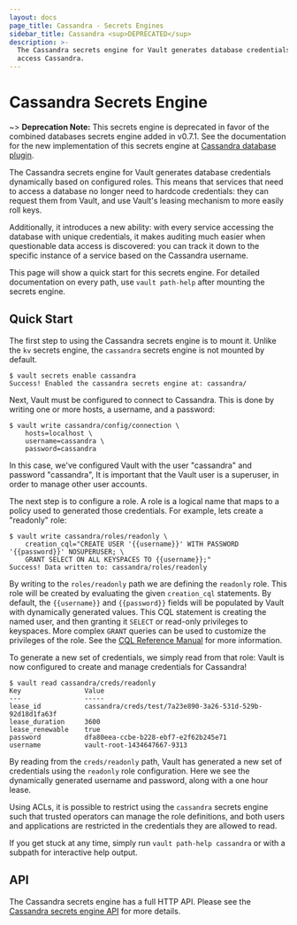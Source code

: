 ```yaml
---
layout: docs
page_title: Cassandra - Secrets Engines
sidebar_title: Cassandra <sup>DEPRECATED</sup>
description: >-
  The Cassandra secrets engine for Vault generates database credentials to
  access Cassandra.
---
```


# Cassandra Secrets Engine

~> **Deprecation Note:** This secrets engine is deprecated in favor of the
combined databases secrets engine added in v0.7.1. See the documentation for
the new implementation of this secrets engine at
[Cassandra database plugin](/docs/secrets/databases/cassandra.html).

The Cassandra secrets engine for Vault generates database credentials
dynamically based on configured roles. This means that services that need
to access a database no longer need to hardcode credentials: they can request
them from Vault, and use Vault's leasing mechanism to more easily roll keys.

Additionally, it introduces a new ability: with every service accessing
the database with unique credentials, it makes auditing much easier when
questionable data access is discovered: you can track it down to the specific
instance of a service based on the Cassandra username.

This page will show a quick start for this secrets engine. For detailed documentation
on every path, use `vault path-help` after mounting the secrets engine.

## Quick Start

The first step to using the Cassandra secrets engine is to mount it. Unlike the
`kv` secrets engine, the `cassandra` secrets engine is not mounted by default.

```text
$ vault secrets enable cassandra
Success! Enabled the cassandra secrets engine at: cassandra/
```

Next, Vault must be configured to connect to Cassandra. This is done by
writing one or more hosts, a username, and a password:

```text
$ vault write cassandra/config/connection \
    hosts=localhost \
    username=cassandra \
    password=cassandra
```

In this case, we've configured Vault with the user "cassandra" and password "cassandra",
It is important that the Vault user is a superuser, in order to manage other user accounts.

The next step is to configure a role. A role is a logical name that maps
to a policy used to generated those credentials. For example, lets create
a "readonly" role:

```text
$ vault write cassandra/roles/readonly \
    creation_cql="CREATE USER '{{username}}' WITH PASSWORD '{{password}}' NOSUPERUSER; \
    GRANT SELECT ON ALL KEYSPACES TO {{username}};"
Success! Data written to: cassandra/roles/readonly
```

By writing to the `roles/readonly` path we are defining the `readonly` role.
This role will be created by evaluating the given `creation_cql` statements. By
default, the `{{username}}` and `{{password}}` fields will be populated by
Vault with dynamically generated values. This CQL statement is creating
the named user, and then granting it `SELECT` or read-only privileges
to keyspaces. More complex `GRANT` queries can be used to
customize the privileges of the role. See the [CQL Reference Manual](https://docs.datastax.com/en/cql/3.1/cql/cql_reference/grant_r.html)
for more information.

To generate a new set of credentials, we simply read from that role:
Vault is now configured to create and manage credentials for Cassandra!

```text
$ vault read cassandra/creds/readonly
Key                Value
---                -----
lease_id           cassandra/creds/test/7a23e890-3a26-531d-529b-92d18d1fa63f
lease_duration     3600
lease_renewable    true
password           dfa80eea-ccbe-b228-ebf7-e2f62b245e71
username           vault-root-1434647667-9313
```

By reading from the `creds/readonly` path, Vault has generated a new
set of credentials using the `readonly` role configuration. Here we
see the dynamically generated username and password, along with a one
hour lease.

Using ACLs, it is possible to restrict using the `cassandra` secrets engine such
that trusted operators can manage the role definitions, and both
users and applications are restricted in the credentials they are
allowed to read.

If you get stuck at any time, simply run `vault path-help cassandra` or with a
subpath for interactive help output.

## API

The Cassandra secrets engine has a full HTTP API. Please see the
[Cassandra secrets engine API](/api/secret/cassandra) for more
details.
